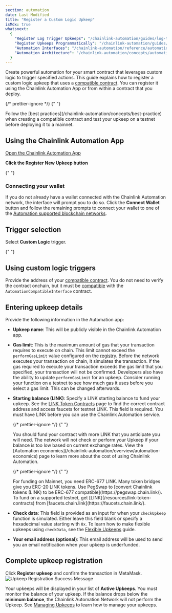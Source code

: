 ```yaml
---
section: automation
date: Last Modified
title: "Register a Custom Logic Upkeep"
isMdx: true
whatsnext:
  {
    "Register Log Trigger Upkeeps": "/chainlink-automation/guides/log-trigger/",
    "Register Upkeeps Programmatically": "/chainlink-automation/guides/register-upkeep-in-contract/",
    "Automation Interfaces": "/chainlink-automation/reference/automation-interfaces",
    "Automation Architecture": "/chainlink-automation/concepts/automation-architecture/",
  }
---
```



Create powerful automation for your smart contract that leverages custom logic to trigger specified actions. This guide explains how to register a custom logic upkeep that uses a [compatible contract](/chainlink-automation/guides/compatible-contracts). You can register it using the Chainlink Automation App or from within a contract that you deploy.

{/* prettier-ignore */}
{" "}

<Aside type="tip" title="Testing and best practices">
  Follow the [best practices](/chainlink-automation/concepts/best-practice) when creating a compatible contract and test
  your upkeep on a testnet before deploying it to a mainnet.
</Aside>

## Using the Chainlink Automation App

<div class="remix-callout">
  <a href="https://automation.chain.link">Open the Chainlink Automation App</a>
</div>

**Click the Register New Upkeep button**

{" "}

<ClickToZoom src="/images/automation/auto-ui-home.png" />

### Connecting your wallet

If you do not already have a wallet connected with the Chainlink Automation network, the interface will prompt you to do so. Click the **Connect Wallet** button and follow the remaining prompts to connect your wallet to one of the [Automation supported blockchain networks](/chainlink-automation/overview/supported-networks).

<ClickToZoom src="/images/automation/auto-ui-wallet.png" />

## Trigger selection

Select **Custom Logic** trigger.

{" "}

<ClickToZoom src="/images/automation/ui_select_trigger.png" />

## Using custom logic triggers

Provide the address of your [compatible contract](/chainlink-automation/guides/compatible-contracts). You do not need to verify the contract onchain, but it must be [compatible](/chainlink-automation/guides/compatible-contracts) with the `AutomationCompatibleInterface` contract.

## Entering upkeep details

Provide the following information in the Automation app:

- **Upkeep name**: This will be publicly visible in the Chainlink Automation app.
- **Gas limit**: This is the maximum amount of gas that your transaction requires to execute on chain. This limit cannot exceed the `performGasLimit` value configured on the [registry](/chainlink-automation/overview/supported-networks/#configurations). Before the network executes your transaction on chain, it simulates the transaction. If the gas required to execute your transaction exceeds the gas limit that you specified, your transaction will not be confirmed. Developers also have the ability to update `performGasLimit` for an upkeep. Consider running your function on a testnet to see how much gas it uses before you select a gas limit. This can be changed afterwards.
- **Starting balance (LINK)**: Specify a LINK starting balance to fund your upkeep. See the [LINK Token Contracts](/resources/link-token-contracts) page to find the correct contract address and access faucets for testnet LINK. This field is required. You must have LINK before you can use the Chainlink Automation service.

  {/* prettier-ignore */}
     {" "}

  <Aside type="tip" title="Funding Upkeep">
    You should fund your contract with more LINK that you anticipate you will need. The network will not check or
    perform your Upkeep if your balance is too low based on current exchange rates. View the [Automation
    economics](/chainlink-automation/overview/automation-economics) page to learn more about the cost of using Chainlink
    Automation.
  </Aside>

  {/* prettier-ignore */}
     {" "}

  <Aside type="tip" title="ERC-677 Link">
    For funding on Mainnet, you need ERC-677 LINK. Many token bridges give you ERC-20 LINK tokens. Use PegSwap to
    [convert Chainlink tokens (LINK) to be ERC-677 compatible](https://pegswap.chain.link/). To fund on a supported
    testnet, get [LINK](/resources/link-token-contracts) from [faucets.chain.link](https://faucets.chain.link/).
  </Aside>

- **Check data**: This field is provided as an input for when your `checkUpkeep` function is simulated. Either leave this field blank or specify a hexadecimal value starting with `0x`. To learn how to make flexible upkeeps using `checkData`, see the [Flexible Upkeeps](/chainlink-automation/guides/flexible-upkeeps) guide.
- **Your email address (optional)**: This email address will be used to send you an email notification when your upkeep is underfunded.

## Complete upkeep registration

Click **Register upkeep** and confirm the transaction in MetaMask.
![Upkeep Registration Success Message](/images/automation/automation-registration-submitted.png)

Your upkeeps will be displayed in your list of **Active Upkeeps**. You must monitor the balance of your upkeep. If the balance drops below the **minimum balance**, the Chainlink Automation Network will not perform the Upkeep. See [Managing Upkeeps](/chainlink-automation/guides/manage-upkeeps) to learn how to manage your upkeeps.
